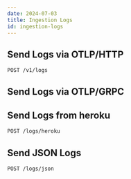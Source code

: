 ```yaml
---
date: 2024-07-03
title: Ingestion Logs
id: ingestion-logs
---
```



## Send Logs via OTLP/HTTP

```bash
POST /v1/logs
```

## Send Logs via OTLP/GRPC


## Send Logs from heroku

```bash
POST /logs/heroku
```

## Send JSON Logs

```bash
POST /logs/json
```
